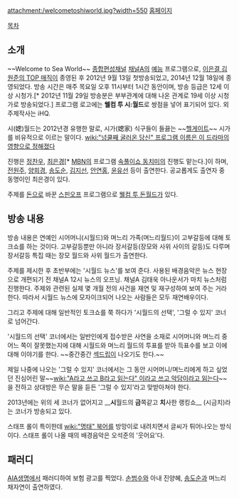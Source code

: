 attachment:/welcometoshiworld.jpg?width=550
[http://tv.ichannela.com/enter/shiworld 홈페이지]

[[목차]]
== 소개 ==
~~Welcome to Sea World~~
[[종합편성채널]] [[채널A]]의 [[예능]] 프로그램으로, [[이은결 김원준의 TOP 매직]]이 종영된 후 2012년 9월 13일 첫방송되었고, 2014년 12월 18일에 종영되었다. 방송 시간은 매주 목요일 오후 11시부터 1시간 동안이며, 방송 등급은 12세 이상 시청가.[* 2012년 11월 29일 방송분은 부부관계에 대해 나온 관계로 19세 이상 시청가로 방송되었다.] 프로그램 로고에는 '''웰컴 투 시:월드'''로 쌍점을 넣어 표기되어 있다. 외주제작사는 iHQ.

시(媤)월드는 2012년경 유행한 말로, 시가(媤家) 식구들이 들끓는 ~~[[헬게이트]]~~ 시가를 비유적으로 이르는 말이다. [[wiki:"넝쿨째 굴러온 당신" 프로그램 이름은 이 드라마의 영향으로 정해졌다]]

진행은 [[정찬우]], [[최은경]][* [[MBN]]의 프로그램 [[속풀이쇼 동치미]]의 진행도 맡는다.]이 하며, [[전원주]], [[양희경]], [[송도순]], [[김지선]], [[안연홍]], [[윤유선]] 등이 출연한다. 공교롭게도 출연자 중 동명이인 최은경이 있다.

주제를 [[돈]]으로 바꾼 [[스핀오프]] 프로그램으로 [[웰컴 투 돈월드]]가 있다.
== 방송 내용 ==
방송 내용은 연예인 시어머니(시월드)와 며느리 가족(며느리월드)이 고부갈등에 대해 토크쇼를 하는 것이다. 고부갈등뿐만 아니라 장서갈등(장모와 사위 사이의 갈등)도 다루며 장서갈등 특집 때는 장모 월드와 사위 월드가 출연한다.

주제를 제시한 후 초반부에는 '시월드 뉴스'를 보여 준다. 사용된 배경음악은 뉴스 현장으로 개편되기 전 채널A 12시 뉴스의 오프닝. 채널A 김태욱 아나운서가 마치 뉴스처럼 진행한다. 주제와 관련된 실제 몇 개월 전의 사건을 재연 및 재구성하여 보여 주는 거라 한다. 따라서 시월드 뉴스에 모자이크되어 나오는 사람들은 모두 재연배우이다. 

그리고 주제에 대해 일반적인 토크쇼를 쭉 하다가 '시월드의 선택', '그럴 수 있지' 코너로 넘어간다.

'시월드의 선택' 코너에서는 일반인에게 접수받은 사연을 소재로 시어머니와 며느리 중 어느 쪽이 잘못했는지에 대해 시월드와 며느리 월드의 투표를 받아 득표수를 보고 이에 대해 이야기를 한다. ~~중간중간 [[섹드립]]이 나오기도 한다.~~

제일 나중에 나오는 '그럴 수 있지' 코너에서는 그 동안 시어머니/며느리에게 하고 싶었던 진심어린 말~~[[wiki:"A라고 쓰고 B라고 읽는다" 이라고 쓰고 악담이라고 읽는다]]~~을 전하고 상대방은 무슨 말을 듣든 '그럴 수 있지'라고 맞받아쳐야 한다.

2013년에는 위의 세 코너가 없어지고 __'''시'''월드의 '''금'''쪽같고 '''치'''사한 랭킹쇼__ (시금치)라는 코너가 방송되고 있다.

스태프 롤이 특이한데 [[wiki:"명태" 북어]]를 방망이로 내려치면서 글씨가 튀어나오는 방식이다. 스태프 롤이 나올 때의 배경음악은 오석준의 '웃어요'다.

== 패러디 ==
[[AIA생명]]에서 패러디하여 보험 광고를 찍었다. [[손범수]]와 아내 진양혜, [[송도순]]과 며느리 채자연이 출연하였다.
